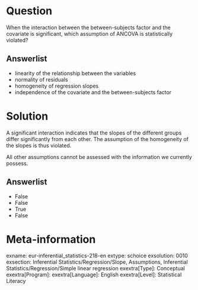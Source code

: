 Question
========
When the interaction between the between-subjects factor and the covariate is significant, which assumption of ANCOVA is statistically violated?

Answerlist
----------
* linearity of the relationship between the variables
* normality of residuals
* homogeneity of regression slopes
* independence of the covariate and the between-subjects factor


Solution
========
A significant interaction indicates that the slopes of the different groups differ significantly from each other. The assumption of the homogeneity of the slopes is thus violated.

All other assumptions cannot be assessed with the information we currently possess.

Answerlist
----------
* False
* False
* True
* False


Meta-information
================
exname: eur-inferential_statistics-218-en
extype: schoice
exsolution: 0010
exsection: Inferential Statistics/Regression/Slope, Assumptions, Inferential Statistics/Regression/Simple linear regression
exextra[Type]: Conceptual
exextra[Program]: 
exextra[Language]: English
exextra[Level]: Statistical Literacy